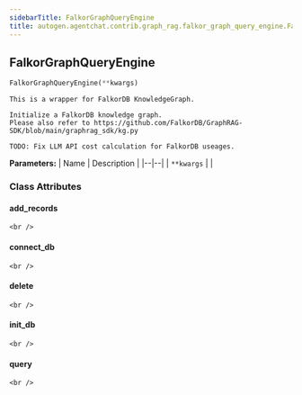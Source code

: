 ```yaml
---
sidebarTitle: FalkorGraphQueryEngine
title: autogen.agentchat.contrib.graph_rag.falkor_graph_query_engine.FalkorGraphQueryEngine
---
```

<h2 id="autogen.agentchat.contrib.graph_rag.falkor_graph_query_engine.FalkorGraphQueryEngine" class="doc doc-heading">
    <code class="doc-symbol doc-symbol-heading doc-symbol-class"></code>
    <span class="doc doc-object-name doc-class-name">FalkorGraphQueryEngine</span>
    <a href="#autogen.agentchat.contrib.graph_rag.falkor_graph_query_engine.FalkorGraphQueryEngine" class="headerlink" title="Permanent link"></a>
</h2>

```python
FalkorGraphQueryEngine(**kwargs)
```

    This is a wrapper for FalkorDB KnowledgeGraph.
    
    Initialize a FalkorDB knowledge graph.
    Please also refer to https://github.com/FalkorDB/GraphRAG-SDK/blob/main/graphrag_sdk/kg.py
    
    TODO: Fix LLM API cost calculation for FalkorDB useages.

<b>Parameters:</b>
| Name | Description |
|--|--|
| `**kwargs` |  |

### Class Attributes

<code class="doc-symbol doc-symbol-heading doc-symbol-attribute"></code>
#### add_records
<a href="#autogen.agentchat.contrib.graph_rag.falkor_graph_query_engine.FalkorGraphQueryEngine.add_records" class="headerlink" title="Permanent link"></a>

    <br />

<code class="doc-symbol doc-symbol-heading doc-symbol-attribute"></code>
#### connect_db
<a href="#autogen.agentchat.contrib.graph_rag.falkor_graph_query_engine.FalkorGraphQueryEngine.connect_db" class="headerlink" title="Permanent link"></a>

    <br />

<code class="doc-symbol doc-symbol-heading doc-symbol-attribute"></code>
#### delete
<a href="#autogen.agentchat.contrib.graph_rag.falkor_graph_query_engine.FalkorGraphQueryEngine.delete" class="headerlink" title="Permanent link"></a>

    <br />

<code class="doc-symbol doc-symbol-heading doc-symbol-attribute"></code>
#### init_db
<a href="#autogen.agentchat.contrib.graph_rag.falkor_graph_query_engine.FalkorGraphQueryEngine.init_db" class="headerlink" title="Permanent link"></a>

    <br />

<code class="doc-symbol doc-symbol-heading doc-symbol-attribute"></code>
#### query
<a href="#autogen.agentchat.contrib.graph_rag.falkor_graph_query_engine.FalkorGraphQueryEngine.query" class="headerlink" title="Permanent link"></a>

    <br />